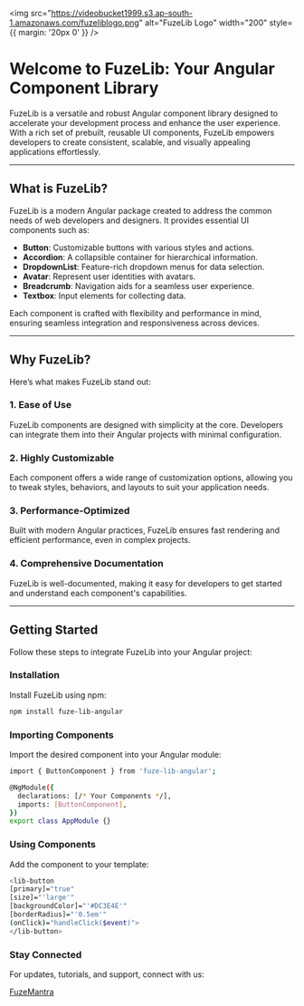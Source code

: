 
<Meta title="Introduction" />

<img src="https://videobucket1999.s3.ap-south-1.amazonaws.com/fuzeliblogo.png" alt="FuzeLib Logo" width="200" style={{ margin: '20px 0' }} />

# Welcome to FuzeLib: Your Angular Component Library

FuzeLib is a versatile and robust Angular component library designed to accelerate your development process and enhance the user experience. With a rich set of prebuilt, reusable UI components, FuzeLib empowers developers to create consistent, scalable, and visually appealing applications effortlessly.

---

## **What is FuzeLib?**

FuzeLib is a modern Angular package created to address the common needs of web developers and designers. It provides essential UI components such as:

- **Button**: Customizable buttons with various styles and actions.
- **Accordion**: A collapsible container for hierarchical information.
- **DropdownList**: Feature-rich dropdown menus for data selection.
- **Avatar**: Represent user identities with avatars.
- **Breadcrumb**: Navigation aids for a seamless user experience.
- **Textbox**: Input elements for collecting data.

Each component is crafted with flexibility and performance in mind, ensuring seamless integration and responsiveness across devices.

---

## **Why FuzeLib?**

Here’s what makes FuzeLib stand out:

### **1. Ease of Use**
FuzeLib components are designed with simplicity at the core. Developers can integrate them into their Angular projects with minimal configuration.

### **2. Highly Customizable**
Each component offers a wide range of customization options, allowing you to tweak styles, behaviors, and layouts to suit your application needs.

### **3. Performance-Optimized**
Built with modern Angular practices, FuzeLib ensures fast rendering and efficient performance, even in complex projects.

### **4. Comprehensive Documentation**
FuzeLib is well-documented, making it easy for developers to get started and understand each component's capabilities.

---

## **Getting Started**

Follow these steps to integrate FuzeLib into your Angular project:

### **Installation**
Install FuzeLib using npm:
```bash
npm install fuze-lib-angular
```

### **Importing Components**

Import the desired component into your Angular module:

```bash
import { ButtonComponent } from 'fuze-lib-angular';

@NgModule({
  declarations: [/* Your Components */],
  imports: [ButtonComponent],
})
export class AppModule {}

```

### **Using Components**

Add the component to your template:

```bash
<lib-button 
[primary]="true"
[size]="'large'"
[backgroundColor]="'#DC3E4E'"
[borderRadius]="'0.5em'"
(onClick)="handleClick($event)">
</lib-button>

```
### **Stay Connected**

For updates, tutorials, and support, connect with us:

[FuzeMantra](https://www.fuzemantra.com)
